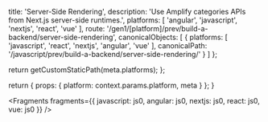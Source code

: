 
  title: 'Server-Side Rendering',
  description: 'Use Amplify categories APIs from Next.js server-side runtimes.',
  platforms: [
    'angular',
    'javascript',
    'nextjs',
    'react',
    'vue'
  ],
  route: '/gen1/[platform]/prev/build-a-backend/server-side-rendering',
  canonicalObjects: [
    {
      platforms: [
        'javascript',
        'react',
        'nextjs',
        'angular',
        'vue'
      ],
      canonicalPath: '/javascript/prev/build-a-backend/server-side-rendering/'
    }
  ]
};

  return getCustomStaticPath(meta.platforms);
};

  return {
    props: {
      platform: context.params.platform,
      meta
    }
  };
}


<Fragments
  fragments={{
    javascript: js0,
    angular: js0,
    nextjs: js0,
    react: js0,
    vue: js0
  }}
/>
